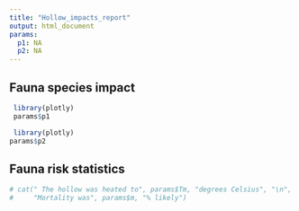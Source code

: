 ```yaml
---
title: "Hollow_impacts_report"
output: html_document
params:
  p1: NA
  p2: NA
---
```




## Fauna species impact

```r
 library(plotly)
 params$p1

```


```r
 library(plotly)
params$p2

```



## Fauna risk statistics


```r
# cat(" The hollow was heated to", params$Tm, "degrees Celsius", "\n",
#     "Mortality was", params$m, "% likely")
```


